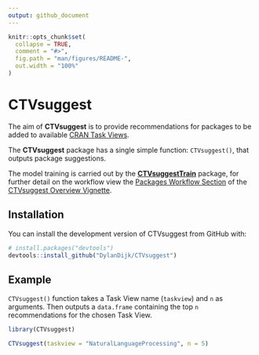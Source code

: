 ```yaml
---
output: github_document
---
```


<!-- README.md is generated from README.Rmd. Please edit that file -->

```r
knitr::opts_chunk$set(
  collapse = TRUE,
  comment = "#>",
  fig.path = "man/figures/README-",
  out.width = "100%"
)
```

# CTVsuggest

<!-- badges: start -->
<!-- badges: end -->

The aim of **CTVsuggest** is to provide recommendations for packages to be added to available [CRAN Task Views](https://github.com/cran-task-views/ctv#available-task-views). 

The **CTVsuggest** package has a single simple function: `CTVsuggest()`, that outputs package suggestions.

The model training is carried out by the [**CTVsuggestTrain**](https://dylandijk.github.io/CTVsuggestTrain/) package, for further detail on the workflow view the [Packages Workflow Section](https://dylandijk.github.io/CTVsuggest/articles/CTVsuggest-Overview.html#the-package-workflow) of the [CTVsuggest Overview Vignette](https://dylandijk.github.io/CTVsuggest/articles/CTVsuggest-Overview.html).


## Installation

You can install the development version of CTVsuggest from GitHub with:

``` r
# install.packages("devtools")
devtools::install_github("DylanDijk/CTVsuggest")
```

## Example

`CTVsuggest()` function takes a Task View name (`taskview`) and `n` as arguments. Then outputs a `data.frame` containing the top `n` recommendations for the chosen Task View.

```r
library(CTVsuggest)

CTVsuggest(taskview = "NaturalLanguageProcessing", n = 5)
```



